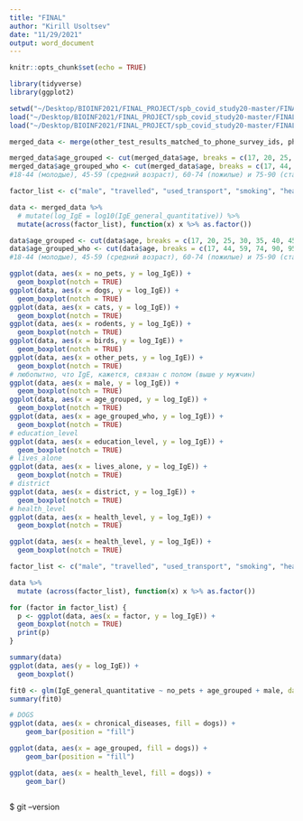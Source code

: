 ```yaml
---
title: "FINAL"
author: "Kirill Usoltsev"
date: "11/29/2021"
output: word_document
---
```


```r
knitr::opts_chunk$set(echo = TRUE)
```
```r
library(tidyverse)
library(ggplot2)

setwd("~/Desktop/BIOINF2021/FINAL_PROJECT/spb_covid_study20-master/FINAL_PROJECT")
load("~/Desktop/BIOINF2021/FINAL_PROJECT/spb_covid_study20-master/FINAL_PROJECT/data/wave2/phone_survey/phone_survey_data.rdata")
load("~/Desktop/BIOINF2021/FINAL_PROJECT/spb_covid_study20-master/FINAL_PROJECT/data/wave2/test_results/other_tests/other_test_results_matched_to_phone_survey_ids.rdata")
```
```r

merged_data <- merge(other_test_results_matched_to_phone_survey_ids, phone_survey_data, by = "ID", all.y = T) 

merged_data$age_grouped <- cut(merged_data$age, breaks = c(17, 20, 25, 30, 35, 40, 45, 50,55, 60, 95), labels = c("18-20", "21-25", "26-30", "31-35", "36-40", "41-45", "46-50", "51-55", "56-60", "61+")) 
merged_data$age_grouped_who <- cut(merged_data$age, breaks = c(17, 44, 59, 74, 90, 95), labels = c("18-44", "45-59", "60-74", "75-90", "90+"))
#18-44 (молодые), 45-59 (средний возраст), 60-74 (пожилые) и 75-90 (старческий  возраст) ну и старше (долгожители)

factor_list <- c("male", "travelled", "used_transport", "smoking", "health_level", "lives_alone", "education_level", "age_grouped", "age_grouped_who", "no_pets", "dogs", "cats", "rodents", "birds", "other_pets", "not_sure_pets", "allergies", "chronical_diseases")

data <- merged_data %>% 
  # mutate(log_IgE = log10(IgE_general_quantitative)) %>% 
  mutate(across(factor_list), function(x) x %>% as.factor())

data$age_grouped <- cut(data$age, breaks = c(17, 20, 25, 30, 35, 40, 45, 50,55, 60, 95), labels = c("18-20", "21-25", "26-30", "31-35", "36-40", "41-45", "46-50", "51-55", "56-60", "61+")) 
data$age_grouped_who <- cut(data$age, breaks = c(17, 44, 59, 74, 90, 95), labels = c("18-44", "45-59", "60-74", "75-90", "90+"))
#18-44 (молодые), 45-59 (средний возраст), 60-74 (пожилые) и 75-90 (старческий  возраст) ну и старше (долгожители)

ggplot(data, aes(x = no_pets, y = log_IgE)) +
  geom_boxplot(notch = TRUE)
ggplot(data, aes(x = dogs, y = log_IgE)) +
  geom_boxplot(notch = TRUE)
ggplot(data, aes(x = cats, y = log_IgE)) +
  geom_boxplot(notch = TRUE)
ggplot(data, aes(x = rodents, y = log_IgE)) +
  geom_boxplot(notch = TRUE)
ggplot(data, aes(x = birds, y = log_IgE)) +
  geom_boxplot(notch = TRUE)
ggplot(data, aes(x = other_pets, y = log_IgE)) +
  geom_boxplot(notch = TRUE)
# любопытно, что IgE, кажется, связан с полом (выше у мужчин)
ggplot(data, aes(x = male, y = log_IgE)) +
  geom_boxplot(notch = TRUE)
ggplot(data, aes(x = age_grouped, y = log_IgE)) +
  geom_boxplot(notch = TRUE)
ggplot(data, aes(x = age_grouped_who, y = log_IgE)) +
  geom_boxplot(notch = TRUE)
# education_level
ggplot(data, aes(x = education_level, y = log_IgE)) +
  geom_boxplot(notch = TRUE)
# lives_alone
ggplot(data, aes(x = lives_alone, y = log_IgE)) +
  geom_boxplot(notch = TRUE)
# district
ggplot(data, aes(x = district, y = log_IgE)) +
  geom_boxplot(notch = TRUE)
# health_level
ggplot(data, aes(x = health_level, y = log_IgE)) +
  geom_boxplot(notch = TRUE)

ggplot(data, aes(x = health_level, y = log_IgE)) +
  geom_boxplot(notch = TRUE)

factor_list <- c("male", "travelled", "used_transport", "smoking", "health_level", "lives_alone", "education_level", "age_grouped", "age_grouped_who", "no_pets", "dogs", "cats", "rodents", "birds", "other_pets", "not_sure_pets")

data %>% 
  mutate (across(factor_list), function(x) x %>% as.factor())

for (factor in factor_list) {
  p <- ggplot(data, aes(x = factor, y = log_IgE)) +
  geom_boxplot(notch = TRUE)
  print(p)
}
```


```r
summary(data)
ggplot(data, aes(y = log_IgE)) + 
  geom_boxplot()

fit0 <- glm(IgE_general_quantitative ~ no_pets + age_grouped + male, data = data)
summary(fit0)
```

```r
# DOGS
ggplot(data, aes(x = chronical_diseases, fill = dogs)) +
    geom_bar(position = "fill")

ggplot(data, aes(x = age_grouped, fill = dogs)) +
    geom_bar(position = "fill")

ggplot(data, aes(x = health_level, fill = dogs)) +
    geom_bar()


```

```r

```

$ git --version
